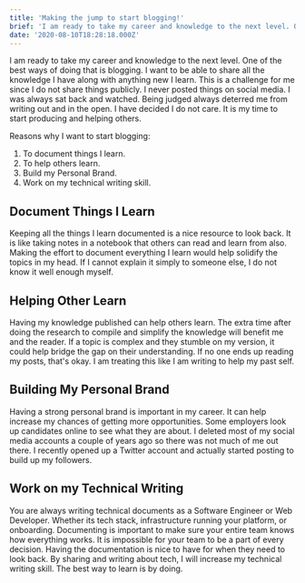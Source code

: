 ```yaml
---
title: 'Making the jump to start blogging!'
brief: 'I am ready to take my career and knowledge to the next level. One of the best ways of doing that is blogging.'
date: '2020-08-10T18:28:18.000Z'
---
```


I am ready to take my career and knowledge to the next level. One of the best ways of doing that is blogging. I want to be able to share all the knowledge I have along with anything new I learn. This is a challenge for me since I do not share things publicly. I never posted things on social media. I was always sat back and watched. Being judged always deterred me from writing out and in the open. I have decided I do not care. It is my time to start producing and helping others.

Reasons why I want to start blogging:

1. To document things I learn.
2. To help others learn.
3. Build my Personal Brand.
4. Work on my technical writing skill.

## Document Things I Learn

Keeping all the things I learn documented is a nice resource to look back. It is like taking notes in a notebook that others can read and learn from also. Making the effort to document everything I learn would help solidify the topics in my head. If I cannot explain it simply to someone else, I do not know it well enough myself.

## Helping Other Learn

Having my knowledge published can help others learn. The extra time after doing the research to compile and simplify the knowledge will benefit me and the reader. If a topic is complex and they stumble on my version, it could help bridge the gap on their understanding. If no one ends up reading my posts, that's okay. I am treating this like I am writing to help my past self.

## Building My Personal Brand

Having a strong personal brand is important in my career. It can help increase my chances of getting more opportunities. Some employers look up candidates online to see what they are about. I deleted most of my social media accounts a couple of years ago so there was not much of me out there. I recently opened up a Twitter account and actually started posting to build up my followers.

## Work on my Technical Writing

You are always writing technical documents as a Software Engineer or Web Developer. Whether its tech stack, infrastructure running your platform, or onboarding. Documenting is important to make sure your entire team knows how everything works. It is impossible for your team to be a part of every decision. Having the documentation is nice to have for when they need to look back. By sharing and writing about tech, I will increase my technical writing skill. The best way to learn is by doing.
